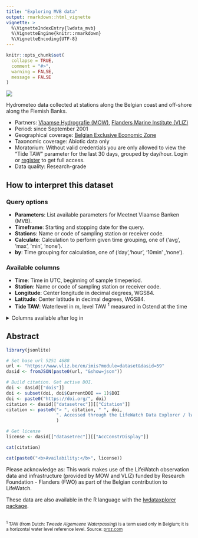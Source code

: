 ```yaml
---
title: "Exploring MVB data"
output: rmarkdown::html_vignette
vignette: >
  %\VignetteIndexEntry{lwdata_mvb}
  %\VignetteEngine{knitr::rmarkdown}
  %\VignetteEncoding{UTF-8}
---
```


```r
knitr::opts_chunk$set(
  collapse = TRUE,
  comment = "#>",
  warning = FALSE,
  message = FALSE
)
```

<!-- Insert image -->
<img src="lwde_mvb.png" class="rightimg"  />

<!-- Describe datatype in one or two sentences. -->
Hydrometeo data collected at stations along the Belgian coast and off-shore along the Flemish Banks.

- Partners: [Vlaamse Hydrografie (MOW)](http://www.vliz.be/en/imis?module=institute&insid=7831), [Flanders Marine Institute (VLIZ)](https://www.vliz.be/en/imis?module=institute&insid=36)
- Period: since September 2001
- Geographical coverage: [Belgian Exclusive Economic Zone](https://www.marineregions.org/gazetteer.php?p=details&id=3293)
- Taxonomic coverage: Abiotic data only
- Moratorium: Without valid credentials you are only allowed to view the "Tide TAW" parameter for the last 30 days, grouped by day/hour. Login or [register](https://rshiny.lifewatch.be/account?p=register) to get full access.
- Data quality: Research-grade
 
## How to interpret this dataset
 
### Query options
* **Parameters**: List available parameters for Meetnet Vlaamse Banken (MVB).
* **Timeframe**: Starting and stopping date for the query.
* **Stations**: Name or code of sampling station or receiver code.
* **Calculate**: Calculation to perform given time grouping, one of ('avg', 'max', 'min', 'none').
* **by**: Time grouping for calculation, one of ('day','hour', '10min' ,'none').
 
### Available columns
* **Time**: Time in UTC, beginning of sample timeperiod.
* **Station**: Name or code of sampling station or receiver code.
* **Longitude**: Center longitude in decimal degrees, WGS84.
* **Latitude**: Center latitude in decimal degrees, WGS84.
* **Tide TAW**: Waterlevel in m, level TAW <sup>1</sup> measured in Ostend at the time

<details>
  <summary>Columns available after log in</summary>
  
* **1% wave height**
* **10 % wave height**
* **10% highest waves**
* **Air pressure**
* **Air temperature**
* **Average current direction**
* **Average current velocity**
* **Average wave period**
* **Average wind direction**
* **Average wind speed (at sensor height)**
* **Average wind speed at 10 m**
* **Average Windspeed**
* **Ground temperature**
* **Height waves with period > 10 s**
* **High frequent wave direction**
* **Low frequent wave direction**
* **Max 1 sec gust of wind at 10 m**
* **Max 3 sec gust of wind (at sensor height).**
* **Max 3 sec wind speed at 10 m**
* **Max 3 sec Windgust**
* **Max. windspeed at 10m**
* **Precipitation**
* **Relative humidity**
* **Sea water temperature**
* **Significant wave height**
* **Significant wave height - bouys**
* **Solar radiation**
* **Wave height**
* **Wet bulb Temperature**

</details>

## Abstract
```r
library(jsonlite)

# Set base url 5251 4688
url <- "https://www.vliz.be/en/imis?module=dataset&dasid=59"
dasid <- fromJSON(paste0(url, "&show=json"))

# Build citation. Get active DOI.
doi <- dasid[["dois"]]
doi <- subset(doi, doi$CurrentDOI == 1)$DOI
doi <- paste0("https://doi.org/", doi)
citation <- dasid[["datasetrec"]][["Citation"]]
citation <- paste0("> ", citation, " ", doi, 
                   ". Accessed through the LifeWatch Data Explorer / lwdataexplorer R package."
                   )

# Get license
license <- dasid[["datasetrec"]][["AccConstrDisplay"]]
```

```r
cat(citation)
```

```r
cat(paste0("<b>Availability:</b>", license))
```

Please acknowledge as: This work makes use of the LifeWatch observation data and infrastructure (provided by MOW and VLIZ) funded by Research Foundation - Flanders (FWO) as part of the Belgian contribution to LifeWatch.

These data are also available in the R language with the [lwdataxplorer package](https://lifewatch.github.io/lwdataexplorer/).

</br>
<small><sup>1</sup> TAW (from Dutch: _Tweede Algemeene Waterpassing_) is a term used only in Belgium; it is a horizontal water level reference level. Source: [proz.com](https://www.proz.com/kudoz/dutch-to-english/ships-sailing-maritime/2504584-tweede-algemeene-waterpassing.html)</small>
